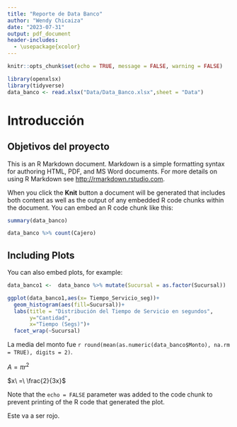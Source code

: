 ```yaml
---
title: "Reporte de Data Banco"
author: "Wendy Chicaiza"
date: "2023-07-31"
output: pdf_document
header-includes:
  - \usepackage{xcolor}
---
```


```r
knitr::opts_chunk$set(echo = TRUE, message = FALSE, warning = FALSE)

library(openxlsx)
library(tidyverse)
data_banco <- read.xlsx("Data/Data_Banco.xlsx",sheet = "Data")
```

# Introducción

## Objetivos del proyecto

This is an R Markdown document. Markdown is a simple formatting syntax for authoring HTML, PDF, and MS Word documents. For more details on using R Markdown see <http://rmarkdown.rstudio.com>.

When you click the **Knit** button a document will be generated that includes both content as well as the output of any embedded R code chunks within the document. You can embed an R code chunk like this:

```r
summary(data_banco)
```

```r
data_banco %>% count(Cajero)
```

## Including Plots

You can also embed plots, for example:
```r
data_banco1 <-  data_banco %>% mutate(Sucursal = as.factor(Sucursal))
```

```r
ggplot(data_banco1,aes(x= Tiempo_Servicio_seg))+
  geom_histogram(aes(fill=Sucursal))+
  labs(title = "Distribución del Tiempo de Servicio en segundos",
       y="Cantidad",
       x="Tiempo (Segs)")+
  facet_wrap(~Sucursal)
```

La media del monto fue `r round(mean(as.numeric(data_banco$Monto), na.rm = TRUE),
digits = 2)`.

$A =\pi r^2$

$x\ =\ \frac{2}{3x}$

\begin{equation}
x\ =\ \frac{2}{3x}
\end{equation}

Note that the `echo = FALSE` parameter was added to the code chunk to prevent printing of the R code that generated the plot.

Este \textcolor{red}{texto} va a ser rojo.